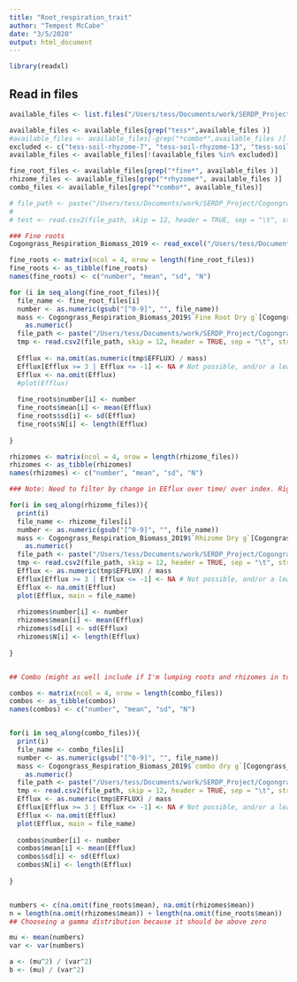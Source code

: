 ```yaml
---
title: "Root_respiration_trait"
author: "Tempest McCabe"
date: "3/5/2020"
output: html_document
---
```


```r
library(readxl)

```


## Read in files
```r

available_files <- list.files("/Users/tess/Documents/work/SERDP_Project/Cogongrass_trait_sampling/root_respiration_2019/" )

available_files <- available_files[grep("tess*",available_files )]
#available_files <- available_files[-grep("*combo*",available_files )]
excluded <- c("tess-soil-rhyzome-7", "tess-soil-rhyzome-13", "tess-soil-fine-root-7", "tess-soil-rhyzome-21", "tess-soil-rhyzome-3", "tess-soil-rhyzome-3", "tess-soil-rhyzome-4", "tess-soil-rhyzome-5", "tess-soil-rhyzome-6", "tess-soil-rhyzome-7", "tess-soil-rhyzome-8", "tess-soil-rhyzome-9","tess-soil-combo", "tess-soil-combo-7", "tess-soil-fine-root-11") # Rhyzome 3-9 probably just didn't transfer from licore properly. need to redo. "tess-soil-fine-root-11" is missing it's header for some reason
available_files <- available_files[!(available_files %in% excluded)]

fine_root_files <- available_files[grep("*fine*", available_files )]
rhizome_files <- available_files[grep("*rhyzome*", available_files )]
combo_files <- available_files[grep("*combo*", available_files)]

# file_path <- paste("/Users/tess/Documents/work/SERDP_Project/Cogongrass_trait_sampling/root_respiration_2019/", available_files[13], sep = "")
# 
# test <- read.csv2(file_path, skip = 12, header = TRUE, sep = "\t", stringsAsFactors = FALSE)

```


```r

### Fine roots
Cogongrass_Respiration_Biomass_2019 <- read_excel("/Users/tess/Documents/work/SERDP_Project/Cogongrass_trait_sampling/root_respiration_2019/Cogongrass_Respiration_Biomass_2019.xlsx")

fine_roots <- matrix(ncol = 4, nrow = length(fine_root_files))
fine_roots <- as_tibble(fine_roots)
names(fine_roots) <- c("number", "mean", "sd", "N")

for (i in seq_along(fine_root_files)){
  file_name <- fine_root_files[i]
  number <- as.numeric(gsub("[^0-9]", "", file_name))
  mass <- Cogongrass_Respiration_Biomass_2019$`Fine Root Dry g`[Cogongrass_Respiration_Biomass_2019$Number == number] %>% 
    as.numeric()
  file_path <- paste("/Users/tess/Documents/work/SERDP_Project/Cogongrass_trait_sampling/root_respiration_2019/", file_name, sep = "")
  tmp <- read.csv2(file_path, skip = 12, header = TRUE, sep = "\t", stringsAsFactors = FALSE)
  
  Efflux <- na.omit(as.numeric(tmp$EFFLUX) / mass)
  Efflux[Efflux >= 3 | Efflux <= -1] <- NA # Not possible, and/or a leak
  Efflux <- na.omit(Efflux)
  #plot(Efflux)
  
  fine_roots$number[i] <- number
  fine_roots$mean[i] <- mean(Efflux)
  fine_roots$sd[i] <- sd(Efflux)
  fine_roots$N[i] <- length(Efflux)
  
}

rhizomes <- matrix(ncol = 4, nrow = length(rhizome_files))
rhizomes <- as_tibble(rhizomes)
names(rhizomes) <- c("number", "mean", "sd", "N")

### Note: Need to filter by change in EEflux over time/ over index. Right now "tess-soil-rhyzome-1" and "tess-soil-rhyzome-2"

for(i in seq_along(rhizome_files)){
  print(i)
  file_name <- rhizome_files[i]
  number <- as.numeric(gsub("[^0-9]", "", file_name))
  mass <- Cogongrass_Respiration_Biomass_2019$`Rhizome Dry g`[Cogongrass_Respiration_Biomass_2019$Number == number] %>% 
    as.numeric()
  file_path <- paste("/Users/tess/Documents/work/SERDP_Project/Cogongrass_trait_sampling/root_respiration_2019/", file_name, sep = "")
  tmp <- read.csv2(file_path, skip = 12, header = TRUE, sep = "\t", stringsAsFactors = FALSE)
  Efflux <- as.numeric(tmp$EFFLUX) / mass
  Efflux[Efflux >= 3 | Efflux <= -1] <- NA # Not possible, and/or a leak
  Efflux <- na.omit(Efflux)
  plot(Efflux, main = file_name)
  
  rhizomes$number[i] <- number
  rhizomes$mean[i] <- mean(Efflux)
  rhizomes$sd[i] <- sd(Efflux)
  rhizomes$N[i] <- length(Efflux)
  
}


## Combo (might as well include if I'm lumping roots and rhizomes in together anyway)

combos <- matrix(ncol = 4, nrow = length(combo_files))
combos <- as_tibble(combos)
names(combos) <- c("number", "mean", "sd", "N")


for(i in seq_along(combo_files)){
  print(i)
  file_name <- combo_files[i]
  number <- as.numeric(gsub("[^0-9]", "", file_name))
  mass <- Cogongrass_Respiration_Biomass_2019$`combo dry g`[Cogongrass_Respiration_Biomass_2019$Number == number] %>% 
    as.numeric()
  file_path <- paste("/Users/tess/Documents/work/SERDP_Project/Cogongrass_trait_sampling/root_respiration_2019/", file_name, sep = "")
  tmp <- read.csv2(file_path, skip = 12, header = TRUE, sep = "\t", stringsAsFactors = FALSE)
  Efflux <- as.numeric(tmp$EFFLUX) / mass
  Efflux[Efflux >= 3 | Efflux <= -1] <- NA # Not possible, and/or a leak
  Efflux <- na.omit(Efflux)
  plot(Efflux, main = file_name)
  
  combos$number[i] <- number
  combos$mean[i] <- mean(Efflux)
  combos$sd[i] <- sd(Efflux)
  combos$N[i] <- length(Efflux)
  
}



```


```r

numbers <- c(na.omit(fine_roots$mean), na.omit(rhizomes$mean))
n = length(na.omit(rhizomes$mean)) + length(na.omit(fine_roots$mean))
## Chooseing a gamma distribution because it should be above zero 

mu <- mean(numbers)
var <- var(numbers)

a <- (mu^2) / (var^2)
b <- (mu) / (var^2)

```

